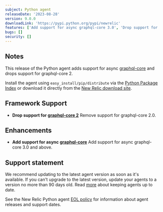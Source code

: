 ```yaml
---
subject: Python agent
releaseDate: '2023-08-28'
version: 9.0.0
downloadLink: 'https://pypi.python.org/pypi/newrelic'
features: ['Add support for async graphql-core 3.0', 'Drop support for async graphql-core 2.0']
bugs: []
security: []
---
```


## Notes

This release of the Python agent adds support for async [graphql-core](https://pypi.org/project/graphql-core/3.2.3/) and drops support for graphql-core 2.

Install the agent using `easy_install/pip/distribute` via the [Python Package Index](https://pypi.python.org/pypi/newrelic) or download it directly from the [New Relic download site](https://download.newrelic.com/python_agent/release).

## Framework Support

* **Drop support for [graphql-core 2](https://pypi.org/project/graphql-core/2.3.2/)**
Remove support for graphql-core 2.0.

## Enhancements

* **Add support for async [graphql-core](https://pypi.org/project/graphql-core/3.2.3/)**
Add support for async graphql-core 3.0 and above.

## Support statement

We recommend updating to the latest agent version as soon as it's available. If you can't upgrade to the latest version, update your agents to a version no more than 90 days old. Read [more](/docs/new-relic-solutions/new-relic-one/install-configure/update-new-relic-agent/) about keeping agents up to date. 

See the New Relic Python agent [EOL policy](/docs/apm/agents/python-agent/getting-started/python-agent-eol-policy/) for information about agent releases and support dates. 
